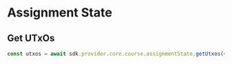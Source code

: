 # Assignment State

## Get UTxOs

```typescript
const utxos = await sdk.provider.core.course.assignmentState.getUtxos(<course-nft-policy>)
```